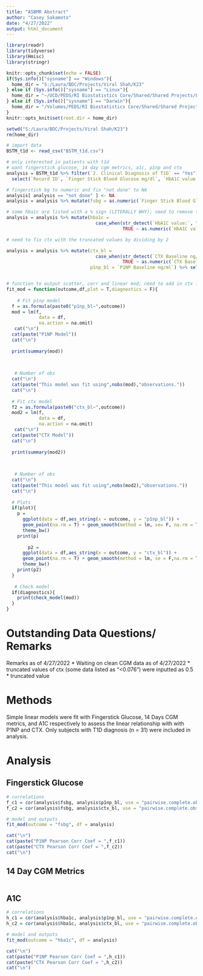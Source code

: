 ---
title: "ASBMR Abstract"
author: "Casey Sakamoto"
date: "4/27/2022"
output: html_document
---

```{r setup, include=FALSE}
library(readr)
library(tidyverse)
library(Hmisc)
library(stringr)

knitr::opts_chunk$set(echo = FALSE)
if(Sys.info()["sysname"] == "Windows"){
  home_dir = "S:/Laura/BDC/Projects/Viral Shah/K23"
} else if (Sys.info()["sysname"] == "Linux"){
  home_dir = "~/UCD/PEDS/RI Biostatistics Core/Shared/Shared Projects/Laura/BDC/Projects/Viral Shah/K23"
} else if (Sys.info()["sysname"] == "Darwin"){
  home_dir = "/Volumes/PEDS/RI Biostatistics Core/Shared/Shared Projects/Laura/BDC/Projects/Viral Shah/K23"
}
knitr::opts_knit$set(root.dir = home_dir)

setwd("S:/Laura/BDC/Projects/Viral Shah/K23")
rm(home_dir)
```

```{r data import and clean, include=FALSE}
# import data
BSTM_t1d <- read_csv("BSTM_t1d.csv")

# only interested in patients with t1d
# want fingerstick glucose, 14 day cgm metrics, a1c, p1np and ctx
analysis = BSTM_t1d %>% filter(`2. Clinical Diagnosis of T1D` == "Yes") %>% 
  select(`Record ID`, `Finger Stick Blood Glucose mg/dl`, `HbA1C value:`, `P1NP Baseline ng/ml`, `CTX Baseline ng/ml`)

# fingerstick bg to numeric and fix "not done" to NA
analysis[ analysis == "not done" ] <- NA
analysis = analysis %>% mutate(fsbg = as.numeric(`Finger Stick Blood Glucose mg/dl`)) %>% select(- `Finger Stick Blood Glucose mg/dl`)

# some hba1c are listed with a % sign (LITERALLY WHY); need to remove that
analysis = analysis %>% mutate(hba1c = 
                                 case_when(str_detect(`HbA1C value:`, "%") ~ as.numeric(str_sub(`HbA1C value:`, 1,str_length(`HbA1C value:`)-1)),
                                           TRUE ~ as.numeric(`HbA1C value:`))) %>% select(-`HbA1C value:`)

# need to fix ctx with the truncated values by dividing by 2

analysis = analysis %>% mutate(ctx_bl = 
                                 case_when(str_detect(`CTX Baseline ng/ml`, "<") ~ (as.numeric(str_sub(`CTX Baseline ng/ml`, 2))/2),
                                           TRUE ~ as.numeric(`CTX Baseline ng/ml`)),
                               p1np_bl = `P1NP Baseline ng/ml`) %>% select(-c(`P1NP Baseline ng/ml`, `CTX Baseline ng/ml`))


# function to output scatter, corr and linear mod; need to add in ctx later lol
fit_mod = function(outcome,df,plot = T,diagnostics = F){
  
    # Fit p1np model
  f = as.formula(paste0("p1np_bl~",outcome))
  mod = lm(f,
            data = df,
            na.action = na.omit)
   cat("\n")
  cat(paste("P1NP Model"))
  cat("\n")
 
  print(summary(mod))
   

  
   # Number of obs
  cat("\n")
  cat(paste("This model was fit using",nobs(mod),"observations."))
  cat("\n")
 
  # Fit ctx model
  f2 = as.formula(paste0("ctx_bl~",outcome))
  mod2 = lm(f,
            data = df,
            na.action = na.omit)
   cat("\n")
  cat(paste("CTX Model"))
  cat("\n")
 
  print(summary(mod2))
   

  
   # Number of obs
  cat("\n")
  cat(paste("This model was fit using",nobs(mod2),"observations."))
  cat("\n") 
  
  # Plots
  if(plot){
    p = 
      ggplot(data = df,aes_string(x = outcome, y = "p1np_bl")) + 
      geom_point(na.rm = T) + geom_smooth(method = lm, se= F, na.rm = T) + 
      theme_bw() 
    print(p)
    
        p2 = 
      ggplot(data = df,aes_string(x = outcome, y = "ctx_bl")) + 
      geom_point(na.rm = T) + geom_smooth(method = lm, se = F,na.rm = T) + 
      theme_bw() 
    print(p2)
  }
 
   # Check model
  if(diagnostics){
    print(check_model(mod))
  }
}

```

# Outstanding Data Questions/ Remarks
Remarks as of 4/27/2022
* Waiting on clean CGM data as of 4/27/2022
* truncated values of ctx (some data listed as "<0.076") were inputted as 0.5 * truncated value

# Methods

Simple linear models  were fit with Fingerstick Glucose, 14 Days CGM metrics, and A1C respectively to assess the linear relationship with with P1NP and CTX. Only subjects with T1D diagnosis (n = 31) were included in analysis.

# Analysis

## Fingerstick Glucose 

```{r fingerstickglucose}
# correlations
f_c1 = cor(analysis$fsbg, analysis$p1np_bl, use = "pairwise.complete.obs")
f_c2 = cor(analysis$fsbg, analysis$ctx_bl, use = "pairwise.complete.obs")

# model and outputs
fit_mod(outcome = "fsbg", df = analysis)

cat("\n")
cat(paste("P1NP Pearson Corr Coef = ",f_c1))
cat(paste("CTX Pearson Corr Coef = ",f_c2))
cat("\n")
```

## 14 Day CGM Metrics

```{r cgm data}
```

## A1C
 
```{r hba1c}
# correlations
h_c1 = cor(analysis$hba1c, analysis$p1np_bl, use = "pairwise.complete.obs")
h_c2 = cor(analysis$hba1c, analysis$ctx_bl, use = "pairwise.complete.obs")

# model and outputs
fit_mod(outcome = "hba1c", df = analysis)

cat("\n")
cat(paste("P1NP Pearson Corr Coef = ",h_c1))
cat(paste("CTX Pearson Corr Coef = ",h_c2))
cat("\n")
```
